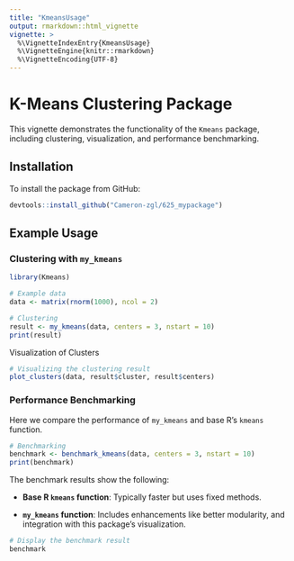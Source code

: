```yaml
---
title: "KmeansUsage"
output: rmarkdown::html_vignette
vignette: >
  %\VignetteIndexEntry{KmeansUsage}
  %\VignetteEngine{knitr::rmarkdown}
  %\VignetteEncoding{UTF-8}
---
```


# K-Means Clustering Package

This vignette demonstrates the functionality of the `Kmeans` package, including clustering, visualization, and performance benchmarking.

## Installation

To install the package from GitHub:

```r
devtools::install_github("Cameron-zgl/625_mypackage")
```

## Example Usage

### Clustering with `my_kmeans`

```r
library(Kmeans)

# Example data
data <- matrix(rnorm(1000), ncol = 2)

# Clustering
result <- my_kmeans(data, centers = 3, nstart = 10)
print(result)

```

Visualization of Clusters

```r
# Visualizing the clustering result
plot_clusters(data, result$cluster, result$centers)

```

### Performance Benchmarking

Here we compare the performance of `my_kmeans` and base R's `kmeans` function.

```r
# Benchmarking
benchmark <- benchmark_kmeans(data, centers = 3, nstart = 10)
print(benchmark)

```

The benchmark results show the following:

-   **Base R `kmeans` function**: Typically faster but uses fixed methods.

-   **`my_kmeans` function**: Includes enhancements like better modularity, and integration with this package's visualization.

```r
# Display the benchmark result
benchmark

```
